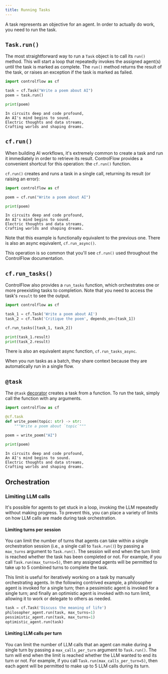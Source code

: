 ```yaml
---
title: Running Tasks
---
```


A task represents an objective for an agent. In order to actually do work, you need to run the task.


## `Task.run()`

The most straightforward way to run a `Task` object is to call its `run()` method. This will start a loop that repeatedly invokes the assigned agent(s) until the task is marked as complete. The `run()` method returns the result of the task, or raises an exception if the task is marked as failed.

<CodeGroup>

```python Code
import controlflow as cf

task = cf.Task("Write a poem about AI")
poem = task.run()

print(poem)
```

```text Result
In circuits deep and code profound,
An AI's mind begins to sound.
Electric thoughts and data streams,
Crafting worlds and shaping dreams.
```

</CodeGroup>



## `cf.run()`

When building AI workflows, it's extremely common to create a task and run it immediately in order to retrieve its result. ControlFlow provides a convenient shortcut for this operation: the `cf.run()` function.

`cf.run()` creates and runs a task in a single call, returning its result (or raising an error):

<CodeGroup>

```python Code
import controlflow as cf

poem = cf.run("Write a poem about AI")

print(poem)
```

```text Result
In circuits deep and code profound,
An AI's mind begins to sound.
Electric thoughts and data streams,
Crafting worlds and shaping dreams.
```

</CodeGroup>

Note that this example is functionally equivalent to the previous one. There is also an async equivalent, `cf.run_async()`.

This operation is so common that you'll see `cf.run()` used throughout the ControlFlow documentation.

## `cf.run_tasks()`

ControlFlow also provides a `run_tasks` function, which orchestrates one or more preexisting tasks to completion. Note that you need to access the task's `result` to see the output.

```python
import controlflow as cf

task_1 = cf.Task('Write a poem about AI')
task_2 = cf.Task('Critique the poem', depends_on=[task_1])

cf.run_tasks([task_1, task_2])

print(task_1.result)
print(task_2.result)
```

There is also an equivalent async function, `cf.run_tasks_async`.

<Tip>
When you run tasks as a batch, they share context because they are automatically run in a single flow.
</Tip>

## `@task`

The `@task` [decorator](/concepts/tasks/creating-tasks#the-task-decorator) creates a task from a function. To run the task, simply call the function with any arguments.

<CodeGroup>

```python Code
import controlflow as cf

@cf.task
def write_poem(topic: str) -> str:
    """Write a poem about `topic`"""

poem = write_poem("AI")

print(poem)
```

```text Result
In circuits deep and code profound,
An AI's mind begins to sound.
Electric thoughts and data streams,
Crafting worlds and shaping dreams.
```

</CodeGroup>

## Orchestration


### Limiting LLM calls

It's possible for agents to get stuck in a loop, invoking the LLM repeatedly without making progress. To prevent this, you can place a variety of limits on how LLM calls are made during task orchestration.


#### Limiting turns per session

You can limit the number of turns that agents can take within a single orchestration session (i.e., a single call to `Task.run()`) by passing a `max_turns` argument to `Task.run()`. The session will end when the turn limit is reached whether the task has been completed or not. For example, if you call `Task.run(max_turns=5)`, then any assigned agents will be permitted to take up to 5 combined turns to complete the task.

This limit is useful for iteratively working on a task by manually orchestrating agents. In the following contrived example, a philosopher agent is invoked for a single turn; then a pessimistic agent is invoked for a single turn; and finally an optimistic agent is invoked with no turn limit, allowing it to work or delegate to others as needed.

```python
task = cf.Task('Discuss the meaning of life')
philosopher_agent.run(task, max_turns=1)
pessimistic_agent.run(task, max_turns=1)
optimistic_agent.run(task)
```

#### Limiting LLM calls per turn

You can limit the number of LLM calls that an agent can make during a single turn by passing a `max_calls_per_turn` argument to `Task.run()`. The turn will end when the limit is reached whether the LLM wanted to end its turn or not. For example, if you call `Task.run(max_calls_per_turn=5)`, then each agent will be permitted to make up to 5 LLM calls during its turn.
